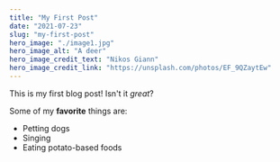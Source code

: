 ```yaml
---
title: "My First Post"
date: "2021-07-23"
slug: "my-first-post"
hero_image: "./image1.jpg"
hero_image_alt: "A deer"
hero_image_credit_text: "Nikos Giann"
hero_image_credit_link: "https://unsplash.com/photos/EF_9QZaytEw"
---
```


This is my first blog post! Isn't it *great*?

Some of my **favorite** things are:

* Petting dogs
* Singing
* Eating potato-based foods